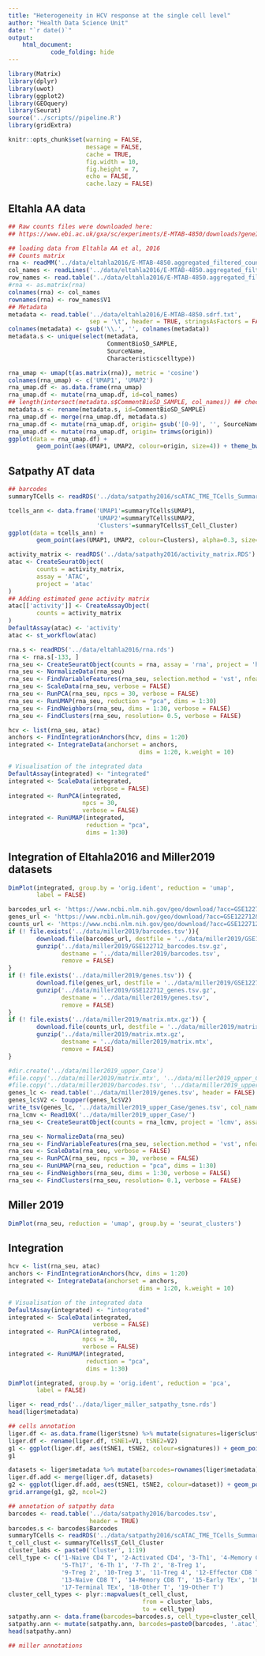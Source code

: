 ```yaml
---
title: "Heterogeneity in HCV response at the single cell level"
author: "Health Data Science Unit"
date: "`r date()`"
output: 
    html_document:
            code_folding: hide
---
```


```r
library(Matrix)
library(dplyr)
library(uwot)
library(ggplot2)
library(GEOquery)
library(Seurat)
source('../scripts//pipeline.R')
library(gridExtra)

knitr::opts_chunk$set(warning = FALSE,
                      message = FALSE,
                      cache = TRUE,
                      fig.width = 10,
                      fig.height = 7, 
                      echo = FALSE,
                      cache.lazy = FALSE)
```

## Eltahla AA data


```r
## Raw counts files were downloaded here:
## https://www.ebi.ac.uk/gxa/sc/experiments/E-MTAB-4850/downloads?geneId=ENSG00000107779

## loading data from Eltahla AA et al, 2016
## Counts matrix
rna <- readMM('../data/eltahla2016/E-MTAB-4850.aggregated_filtered_counts.mtx')
col_names <- readLines('../data/eltahla2016/E-MTAB-4850.aggregated_filtered_counts.mtx_cols') 
row_names <- read.table('../data/eltahla2016/E-MTAB-4850.aggregated_filtered_counts.mtx_rows')
#rna <- as.matrix(rna)
colnames(rna) <- col_names
rownames(rna) <- row_names$V1
## Metadata
metadata <- read.table('../data/eltahla2016/E-MTAB-4850.sdrf.txt', 
                       sep = '\t', header = TRUE, stringsAsFactors = FALSE)
colnames(metadata) <- gsub('\\.', '', colnames(metadata))
metadata.s <- unique(select(metadata, 
                            CommentBioSD_SAMPLE, 
                            SourceName,
                            Characteristicscelltype))
```


```r
rna_umap <- umap(t(as.matrix(rna)), metric = 'cosine')
colnames(rna_umap) <- c('UMAP1', 'UMAP2')
rna_umap.df <- as.data.frame(rna_umap)
rna_umap.df <- mutate(rna_umap.df, id=col_names)
## length(intersect(metadata.s$CommentBioSD_SAMPLE, col_names)) ## check metatata intersection with colnames is unique
metadata.s <- rename(metadata.s, id=CommentBioSD_SAMPLE)
rna_umap.df <- merge(rna_umap.df, metadata.s)
rna_umap.df <- mutate(rna_umap.df, origin= gsub('[0-9]', '', SourceName))
rna_umap.df <- mutate(rna_umap.df, origin= trimws(origin))
ggplot(data = rna_umap.df) +
        geom_point(aes(UMAP1, UMAP2, colour=origin, size=4)) + theme_bw()
```

## Satpathy AT data

```r
## barcodes
summaryTCells <- readRDS('../data/satpathy2016/scATAC_TME_TCells_SummarizedExperiment.final.rds')
```

```r
tcells_ann <- data.frame('UMAP1'=summaryTCells$UMAP1,
                         'UMAP2'=summaryTCells$UMAP2,
                         'Clusters'=summaryTCells$T_Cell_Cluster)
ggplot(data = tcells_ann) +
        geom_point(aes(UMAP1, UMAP2, colour=Clusters), alpha=0.3, size=0.5) + theme_bw()
```


```r
activity_matrix <- readRDS('../data/satpathy2016/activity_matrix.RDS')
atac <- CreateSeuratObject(
        counts = activity_matrix,
        assay = 'ATAC',
        project = 'atac'
)
## Adding estimated gene activity matrix
atac[['activity']] <- CreateAssayObject(
        counts = activity_matrix
)
DefaultAssay(atac) <- 'activity'
atac <- st_workflow(atac)
```

```r
rna.s <- readRDS('../data/eltahla2016/rna.rds')
rna <- rna.s[-133, ]
rna_seu <- CreateSeuratObject(counts = rna, assay = 'rna', project = 'hcv', min.cells = 1, min.features = 1)
rna_seu <- NormalizeData(rna_seu)
rna_seu <- FindVariableFeatures(rna_seu, selection.method = 'vst', nfeatures = 1000)
rna_seu <- ScaleData(rna_seu, verbose = FALSE)
rna_seu <- RunPCA(rna_seu, npcs = 30, verbose = FALSE)
rna_seu <- RunUMAP(rna_seu, reduction = "pca", dims = 1:30)
rna_seu <- FindNeighbors(rna_seu, dims = 1:30, verbose = FALSE)
rna_seu <- FindClusters(rna_seu, resolution= 0.5, verbose = FALSE)
```

```r
hcv <- list(rna_seu, atac)
anchors <- FindIntegrationAnchors(hcv, dims = 1:20)
integrated <- IntegrateData(anchorset = anchors,
                                     dims = 1:20, k.weight = 10)

# Visualisation of the integrated data
DefaultAssay(integrated) <- "integrated"
integrated <- ScaleData(integrated, 
                        verbose = FALSE)
integrated <- RunPCA(integrated, 
                     npcs = 30, 
                     verbose = FALSE)
integrated <- RunUMAP(integrated, 
                      reduction = "pca", 
                      dims = 1:30)
```

## Integration of Eltahla2016 and Miller2019 datasets

```r
DimPlot(integrated, group.by = 'orig.ident', reduction = 'umap', 
        label = FALSE)
```


```r
barcodes_url <- 'https://www.ncbi.nlm.nih.gov/geo/download/?acc=GSE122712&format=file&file=GSE122712%5Fbarcodes%2Etsv%2Egz'
genes_url <- 'https://www.ncbi.nlm.nih.gov/geo/download/?acc=GSE122712&format=file&file=GSE122712%5Fgenes%2Etsv%2Egz'
counts_url <- 'https://www.ncbi.nlm.nih.gov/geo/download/?acc=GSE122712&format=file&file=GSE122712%5Fmatrix%2Emtx%2Egz' 
if (! file.exists('../data/miller2019/barcodes.tsv')){
        download.file(barcodes_url, destfile = '../data/miller2019/GSE122712_barcodes.tsv.gz')
        gunzip('../data/miller2019/GSE122712_barcodes.tsv.gz',
               destname = '../data/miller2019/barcodes.tsv', 
               remove = FALSE)
}
if (! file.exists('../data/miller2019/genes.tsv')) {
        download.file(genes_url, destfile = '../data/miller2019/GSE122712_genes.tsv.gz')
        gunzip('../data/miller2019/GSE122712_genes.tsv.gz', 
               destname = '../data/miller2019/genes.tsv', 
               remove = FALSE)
}
if (! file.exists('../data/miller2019/matrix.mtx.gz')) {
        download.file(counts_url, destfile = '../data/miller2019/matrix.mtx.gz')
        gunzip('../data/miller2019/matrix.mtx.gz', 
               destname = '../data/miller2019/matrix.mtx', 
               remove = FALSE)
}
```

```r
#dir.create('../data/miller2019_upper_Case')
#file.copy('../data/miller2019/matrix.mtx', '../data/miller2019_upper_Case/')
#file.copy('../data/miller2019/barcodes.tsv', '../data/miller2019_upper_Case/')
genes_lc <- read.table('../data/miller2019/genes.tsv', header = FALSE)
genes_lc$V2 <- toupper(genes_lc$V2)
write_tsv(genes_lc, '../data/miller2019_upper_Case/genes.tsv', col_names = FALSE)
rna_lcmv <- Read10X('../data/miller2019_upper_Case/')
rna_seu <- CreateSeuratObject(counts = rna_lcmv, project = 'lcmv', assay = 'rna', min.cells = 1, min.features = 200)
```

```r
rna_seu <- NormalizeData(rna_seu)
rna_seu <- FindVariableFeatures(rna_seu, selection.method = 'vst', nfeatures = 3000)
rna_seu <- ScaleData(rna_seu, verbose = FALSE)
rna_seu <- RunPCA(rna_seu, npcs = 30, verbose = FALSE)
rna_seu <- RunUMAP(rna_seu, reduction = "pca", dims = 1:30)
rna_seu <- FindNeighbors(rna_seu, dims = 1:30, verbose = FALSE)
rna_seu <- FindClusters(rna_seu, resolution= 0.1, verbose = FALSE)
```

## Miller 2019 

```r
DimPlot(rna_seu, reduction = 'umap', group.by = 'seurat_clusters')
```

## Integration

```r
hcv <- list(rna_seu, atac)
anchors <- FindIntegrationAnchors(hcv, dims = 1:20)
integrated <- IntegrateData(anchorset = anchors,
                                     dims = 1:20, k.weight = 10)

# Visualisation of the integrated data
DefaultAssay(integrated) <- "integrated"
integrated <- ScaleData(integrated, 
                        verbose = FALSE)
integrated <- RunPCA(integrated, 
                     npcs = 30, 
                     verbose = FALSE)
integrated <- RunUMAP(integrated, 
                      reduction = "pca", 
                      dims = 1:30)
```

```r
DimPlot(integrated, group.by = 'orig.ident', reduction = 'pca', 
        label = FALSE)
```

```r
liger <- read_rds('../data/liger_miller_satpathy_tsne.rds')
head(liger$metadata)
```

```r
## cells annotation
liger.df <- as.data.frame(liger$tsne) %>% mutate(signatures=liger$clusters, barcodes=rownames(liger$tsne))
liger.df <- rename(liger.df, tSNE1=V1, tSNE2=V2)
g1 <- ggplot(liger.df, aes(tSNE1, tSNE2, colour=signatures)) + geom_point(alpha=0.5, size=0.5) + theme_bw()
g1
```


```r
datasets <- liger$metadata %>% mutate(barcodes=rownames(liger$metadata))
liger.df.add <- merge(liger.df, datasets) 
g2 <- ggplot(liger.df.add, aes(tSNE1, tSNE2, colour=dataset)) + geom_point(alpha=0.5, size=0.5) + theme_bw()
grid.arrange(g1, g2, ncol=2)
```


```r
## annotation of satpathy data
barcodes <- read.table('../data/satpathy2016/barcodes.tsv', 
                       header = TRUE)  
barcodes.s <- barcodes$Barcodes
summaryTCells <- readRDS('../data/satpathy2016/scATAC_TME_TCells_SummarizedExperiment.final.rds')
t_cell_clust <- summaryTCells$T_Cell_Cluster
cluster_labs <- paste0('Cluster', 1:19)        
cell_type <- c('1-Naive CD4 T', '2-Activated CD4', '3-Th1', '4-Memory CD4 T',
               '5-Th17', '6-Th 1', '7-Th 2', '8-Treg 1',
               '9-Treg 2', '10-Treg 3', '11-Treg 4', '12-Effector CD8 T',
               '13-Naive CD8 T', '14-Memory CD8 T', '15-Early TEx', '16-Intermediate TEx',
               '17-Terminal TEx', '18-Other T', '19-Other T')
cluster_cell_types <- plyr::mapvalues(t_cell_clust, 
                                      from = cluster_labs, 
                                      to = cell_type)
satpathy.ann <- data.frame(barcodes=barcodes.s, cell_type=cluster_cell_types)
satpathy.ann <- mutate(satpathy.ann, barcodes=paste0(barcodes, '.atac'))
head(satpathy.ann)

## miller annotations
```


